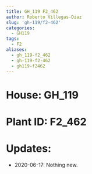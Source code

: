 ```yaml
---
title: GH_119 F2_462
author: Roberto Villegas-Diaz
slug: 'gh-119/f2-462'
categories:
  - GH119
tags:
  - F2
aliases:
  - gh_119-f2_462
  - gh-119-f2-462
  - gh119-f2462
---
```


# **House**: GH_119
# **Plant ID**: F2_462
# **Updates**: 
 - 2020-06-17: Nothing new.
